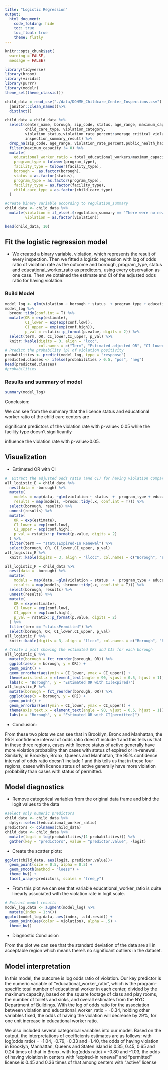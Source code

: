 ```yaml
---
title: "Logistic Regression"
output: 
  html_document:
    code_folding: hide
    toc: true
    toc_float: true
    theme: flatly
---
```

```r
knitr::opts_chunk$set(
  warning = FALSE,
  message = FALSE)
```

```r
library(tidyverse)
library(broom)
library(viridis)
library(purrr)
library(modelr)
theme_set(theme_classic())
```

```r
child_data = read_csv("./data/DOHMH_Childcare_Center_Inspections.csv") %>%
  janitor::clean_names()%>%
  distinct()
```

```r
child_data = child_data %>% 
  select(center_name, borough, zip_code, status, age_range, maximum_capacity,program_type, facility_type, 
         child_care_type, violation_category,
         violation_status,violation_rate_percent:average_critical_violation_rate,regulation_summary,
         inspection_summary_result) %>%
  drop_na(zip_code, age_range, violation_rate_percent,public_health_hazard_violation_rate, critical_violation_rate) %>% 
  filter(maximum_capacity != 0) %>% 
  mutate(
    educational_worker_ratio = total_educational_workers/maximum_capacity,
    program_type = tolower(program_type),
    facility_type = tolower(facility_type),
    borough =  as.factor(borough),
    status = as.factor(status),
    program_type = as.factor(program_type),
    facility_type = as.factor(facility_type),
    child_care_type = as.factor(child_care_type)
  )
```

```r
#create binary variable according to regulation_summary
child_data <- child_data %>%
  mutate(violation = if_else(.$regulation_summary == 'There were no new violations observed at the time of this inspection/visit.','0','1'),
         violation = as.factor(violation))

```
```r
head(child_data, 10)
```

## Fit the logistic regression model

* We created a binary variable, violation, which represents the result of every inspection. Then we fitted a logistic regression with log of odds ratio of violation rate as the outcome and borough, program_type, status and educational_worker_ratio as predictors, using every observation as one case. Then we obtained the estimate and CI of the adjusted odds ratio for having violation.

### Build Model

```r
model_log <- glm(violation ~ borough + status  + program_type + educational_worker_ratio,data = child_data,family = binomial(link=logit))
model_log %>%
  broom::tidy(conf.int = T) %>% 
  mutate(OR = exp(estimate),
         CI_lower = exp(exp(conf.low)),
         CI_upper = exp(exp(conf.high)),
         p_val = rstatix::p_format(p.value, digits = 2)) %>% 
  select(term, OR, CI_lower,CI_upper, p_val) %>% 
  knitr::kable(digits = 3, align = "lccc", 
               col.names = c("Term", "Estimated adjusted OR", "CI lower bound", "CI upper bound", "p-value"))
# Predict the probability (p) of violation positivity
probabilities <- predict(model_log, type = "response")
predicted.classes <- ifelse(probabilities > 0.5, "pos", "neg")
head(predicted.classes)
#probabilities
```

### Results and summary of model

```r
summary(model_log)
```

Conclusion:

We can see from the summary that the licence status and educational worker ratio of the child care centers are

significant predictors of the violation rate with p-value< 0.05 while the facility type doesn't significantly

influence the violation rate with p-value>0.05.

## Visualization

* Estimated OR with CI

```r
#  Extract the adjusted odds ratio (and CI) for having violation comparing licence type of "active" against "Expired-in renewal" from all the boroughs.
all_logistic_E = child_data %>% 
  nest(data = -borough) %>% 
  mutate(
    models = map(data, ~glm(violation ~ status  +  program_type + educational_worker_ratio, data = ., family = binomial(link = "logit"))),
    results = map(models, ~broom::tidy(.x, conf.int = T))) %>% 
  select(borough, results) %>% 
  unnest(results) %>% 
  mutate(
    OR = exp(estimate),
    CI_lower = exp(conf.low),
    CI_upper = exp(conf.high),
    p_val = rstatix::p_format(p.value, digits = 2)
  ) %>% 
  filter(term == "statusExpired-In Renewal") %>% 
  select(borough, OR, CI_lower,CI_upper, p_val) 
all_logistic_E %>% 
  knitr::kable(digits = 3, align = "llccc", col.names = c("Borough", "Estimated adjusted OR", "CI lower bound", "CI upper bound", "p-value"))

all_logistic_P = child_data %>% 
  nest(data = -borough) %>% 
  mutate(
    models = map(data, ~glm(violation ~ status  +  program_type + educational_worker_ratio, data = ., family = binomial(link = "logit"))),
    results = map(models, ~broom::tidy(.x, conf.int = T))) %>% 
  select(borough, results) %>% 
  unnest(results) %>% 
  mutate(
    OR = exp(estimate),
    CI_lower = exp(conf.low),
    CI_upper = exp(conf.high),
    p_val = rstatix::p_format(p.value, digits = 2)
  ) %>% 
  filter(term == "statusPermitted") %>% 
  select(borough, OR, CI_lower,CI_upper, p_val) 
all_logistic_P %>% 
  knitr::kable(digits = 3, align = "llccc", col.names = c("Borough", "Estimated adjusted OR", "CI lower bound", "CI upper bound", "p-value"))
```
```r
# Create a plot showing the estimated ORs and CIs for each borough
all_logistic_E %>% 
  mutate(borough = fct_reorder(borough, OR)) %>%
  ggplot(aes(x = borough, y = OR)) +
  geom_point() +
  geom_errorbar(aes(ymin = CI_lower, ymax = CI_upper)) +
  theme(axis.text.x = element_text(angle = 90, vjust = 0.5, hjust = 1)) +
  labs(x = "Borough", y = "Estimated OR with CI(expired)")
all_logistic_P %>% 
  mutate(borough = fct_reorder(borough, OR)) %>%
  ggplot(aes(x = borough, y = OR)) +
  geom_point() +
  geom_errorbar(aes(ymin = CI_lower, ymax = CI_upper)) +
  theme(axis.text.x = element_text(angle = 90, vjust = 0.5, hjust = 1)) +
  labs(x = "Borough", y = "Estimated OR with CI(permitted)")
```


* Conclusion:

From these two plots we can see that in Brooklyn, Bronx and Manhattan, the 95% confidence interval of odds ratio doesn't include 1 and this tells us that in these three regions, cases with licence status of active generally have more violation probability than cases with status of expired or in-renewal. Similarly, in Brooklyn, Bronx, Queens and Manhattan, the 95% confidence interval of odds ratio doesn't include 1 and this tells us that in these four regions, cases with licence status of active generally have more violation probability than cases with status of permitted.

## Model diagnostics

* Remove categorical variables from the original data frame and bind the logit values to the data

```r
#select only numeric predictors
child_data <- child_data %>%
  dplyr::select(educational_worker_ratio) 
predictors <- colnames(child_data)
child_data <- child_data %>%
  mutate(logit = log(probabilities/(1-probabilities))) %>%
  gather(key = "predictors", value = "predictor.value", -logit)
```

* Create the scatter plots:

```r
ggplot(child_data, aes(logit, predictor.value))+
  geom_point(size = 0.5, alpha = 0.5) +
  geom_smooth(method = "loess") + 
  theme_bw() + 
  facet_wrap(~predictors, scales = "free_y")
```

* From this plot we can see that variable educational_worker_ratio is quite linearly associated with the violation rate in logit scale.

```r
# Extract model results
model_log.data <- augment(model_log) %>% 
  mutate(index = 1:n()) 
ggplot(model_log.data, aes(index, .std.resid)) + 
  geom_point(aes(color = violation), alpha = .5) +
  theme_bw()
```


* Diagnostic Conclusion

From the plot we can see that the standard deviation of the data are all in acceptable region which means there's no significant outliers in the dataset.

## Model interpretation

In this model, the outcome is log odds ratio of violation. Our key predictor is the numeric variable of "educational_worker_ratio", which is the program-specific total number of educational worker in each center,  divided by the maximum capacity, based on the square footage of class and play rooms, the number of toilets and sinks, and overall estimates from the NYC Department of Buildings. With the log of odds ratio for the association between violation and educational_worker_ratio = -0.34, holding other variables fixed, the odds of having the violation will decrease by 29%, for one unit increase in educational worker ratio.

We also included several categorical variables into our model. Based on the output, the interpretations of coefficients estimates are as follows:
with log(odds ratio) =  -1.04, -0.79, -0.33 and -1.40, the odds of having violation in Brooklyn, Manhattan, Queens and Staten island is 0.35, 0.45, 0.65 and 0.24 times of that in Bronx.
with log(odds ratio) = -0.80 and -1.03, the odds of having violation in centers with "expired-in renewal" and "permitted" license is  0.45 and 0.36 times of that among centers with "active" license
































